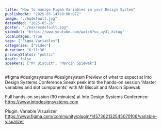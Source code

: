 ```yaml
---
title: "How to manage Figma Variables in your Design System"
publishedAt: "2025-05-14T20:06:07Z"
image: "./hqdefault.jpg"
dateAdded: "2025-05-26"
poster: "./maxresdefault.jpg"
videoUrl: "https://www.youtube.com/watch?v=_ay3l_Kztug"
localImages: true
tags: ["Figma Variables"]
categories: ["Video"]
duration: "0:11:36"
privacyStatus: "public"
draft: false
speakers: ["Mr Biscuit", "Marcin Spiewak"]
---
```

#figma #designsystems #designsystem 
Preview of what to expect at Into Design Systems Conference
Sneak peek into the hands-on session 'Master variables and slot components' with Mr Biscuit and Marcin Spiewak

Full hands-on session (90 minutes) at Into Design Systems Conference:
https://www.intodesignsystems.com

Plugin: Variable Visualizer
https://www.figma.com/community/plugin/1457362132545070106/variable-visualizer
